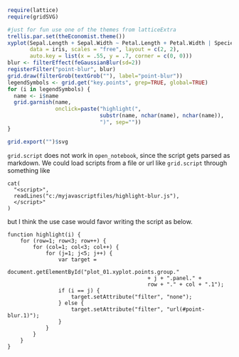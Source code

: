 ```r
require(lattice)
require(gridSVG)

#just for fun use one of the themes from latticeExtra
trellis.par.set(theEconomist.theme())
xyplot(Sepal.Length + Sepal.Width ~ Petal.Length + Petal.Width | Species,
       data = iris, scales = "free", layout = c(2, 2),
       auto.key = list(x = .55, y = .7, corner = c(0, 0)))
blur <- filterEffect(feGaussianBlur(sd=2))
registerFilter("point-blur", blur)
grid.draw(filterGrob(textGrob(""), label="point-blur"))
legendSymbols <- grid.get("key.points", grep=TRUE, global=TRUE)
for (i in legendSymbols) {
  name <- i$name
  grid.garnish(name, 
               onclick=paste("highlight(", 
                             substr(name, nchar(name), nchar(name)),
                             ")", sep=""))
}

grid.export("")$svg
```

`grid.script` does not work in `open_notebook`, since the script gets parsed as markdown.  We could load scripts from a file or url like `grid.script` through something like

```
cat(
  "<script>",
  readLines("c:/myjavascriptfiles/highlight-blur.js"),
  </script>"
)
```
but I think the use case would favor writing the script as below.
```
function highlight(i) {
    for (row=1; row<3; row++) {
        for (col=1; col<3; col++) {
            for (j=1; j<5; j++) {
                var target = 
                    document.getElementById("plot_01.xyplot.points.group." 
                                            + j + ".panel." + 
                                            row + "." + col + ".1");
                if (i == j) {
                    target.setAttribute("filter", "none");            
                } else {
                    target.setAttribute("filter", "url(#point-blur.1)");
                }
            }
        }
    }
}
```


<script>
function highlight(i) {
    for (row=1; row<3; row++) {
        for (col=1; col<3; col++) {
            for (j=1; j<5; j++) {
                var target = 
                    document.getElementById("plot_01.xyplot.points.group." 
                                            + j + ".panel." + 
                                            row + "." + col + ".1");
                if (i == j) {
                    target.setAttribute("filter", "none");            
                } else {
                    target.setAttribute("filter", "url(#point-blur.1)");
                }
            }
        }
    }
}

</script>
